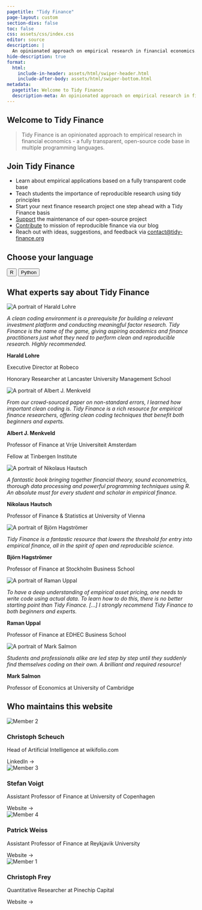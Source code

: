 ```yaml
---
pagetitle: "Tidy Finance"
page-layout: custom
section-divs: false
toc: false
css: assets/css/index.css
editor: source
description: | 
  An opinionated approach on empirical research in financial economics.
hide-description: true 
format: 
  html:
    include-in-header: assets/html/swiper-header.html
    include-after-body: assets/html/swiper-bottom.html
metadata:
  pagetitle: Welcome to Tidy Finance
  description-meta: An opinionated approach on empirical research in financial economics using the programming languages R and Python.
--- 
```


::: {.content-block}

# Welcome to Tidy Finance

> Tidy Finance is an opinionated approach to empirical research in financial economics - a fully transparent, open-source code base in multiple programming languages.

## Join Tidy Finance

- Learn about empirical applications based on a fully transparent code base
- Teach students the importance of reproducible research using tidy principles
- Start your next finance research project one step ahead with a Tidy Finance basis
- [Support](support.qmd) the maintenance of our open-source project
- [Contribute](contribute.qmd) to mission of reproducible finance via our blog
- Reach out with ideas, suggestions, and feedback via [contact\@tidy-finance.org](mailto:contact@tidy-finance.org)

## Choose your language

::: {.center}
<button class="btn-action-r" onclick="window.location.href='r/index.html';">
  R
</button>
<button class="btn-action-python" onclick="window.location.href='python/index.html';">
  Python
</button>
:::

## What experts say about Tidy Finance
 
```{=html}
<!-- Slider main container -->
<div class="swiper">
  <!-- Additional required wrapper -->
  <div class="swiper-wrapper" id="swiper-wrapper">
    <!-- Slides -->
    
    <div class="swiper-slide">
      <div class="quote-image">
        <img src="assets/img/quotes/harald_lohre.jpg" alt="A portrait of Harald Lohre">
      </div>
      <p><i>A clean coding environment is a prerequisite for building a relevant investment platform and conducting meaningful factor research. Tidy Finance is the name of the game, giving aspiring academics and finance practitioners just what they need to perform clean and reproducible  research. Highly recommended.</i></p>
      <div class="quote-author">
          <p><strong>Harald Lohre</strong></p>
          <p>Executive Director at Robeco</p>
          <p>Honorary Researcher at Lancaster University Management School</p>
      </div>
    </div>
    
    <div class="swiper-slide">
      <div class="quote-image">
        <img src="assets/img/quotes/albert_j_menkveld.jpeg" alt="A portrait of Albert J. Menkveld">
      </div>
      <p><i>From our crowd-sourced paper on non-standard errors, I learned how important clean coding is. Tidy Finance is a rich resource for empirical finance researchers, offering clean coding techniques that benefit both beginners and experts.</i></p>
      <div class="quote-author">
          <p><strong>Albert J. Menkveld</strong></p>
          <p>Professor of Finance at Vrije Universiteit Amsterdam</p>
          <p>Fellow at Tinbergen Institute</p>
      </div>
    </div>
    
    <div class="swiper-slide">
      <div class="quote-image">
        <img src="assets/img/quotes/nikolaus_hautsch.jpeg" alt="A portrait of Nikolaus Hautsch">
      </div>
      <p><i>A fantastic book bringing together financial theory, sound econometrics, thorough data processing and powerful programming techniques using R. An absolute must for every student and scholar in empirical finance.</i></p>
      <div class="quote-author">
          <p><strong>Nikolaus Hautsch</strong></p>
          <p>Professor of Finance & Statistics at University of Vienna</p>
      </div>
    </div>
    
    <div class="swiper-slide">
      <div class="quote-image">
        <img src="assets/img/quotes/bjoern_hagstroemer.jpeg" alt="A portrait of Björn Hagströmer">
      </div>
      <p><i>Tidy Finance is a fantastic resource that lowers the threshold for entry into empirical finance, all in the spirit of open and reproducible science.</i></p>
      <div class="quote-author">
          <p><strong>Björn Hagströmer</strong></p>
          <p>Professor of Finance at Stockholm Business School</p>
      </div>
    </div>
    
    <div class="swiper-slide">
      <div class="quote-image">
        <img src="assets/img/quotes/raman_uppal.jpeg" alt="A portrait of Raman Uppal">
      </div>
      <p><i>To have a deep understanding of empirical asset pricing, one needs to write code using actual data. To learn how to do this, there is no better starting point than Tidy Finance. [...] I strongly recommend Tidy Finance to both beginners and experts.</i></p>
      <div class="quote-author">
          <p><strong>Raman Uppal</strong></p>
          <p>Professor of Finance at EDHEC Business School</p>
      </div>
    </div>
    
    <div class="swiper-slide">
      <div class="quote-image">
        <img src="assets/img/quotes/mark_salmon.jpeg" alt="A portrait of Mark Salmon">
      </div>
      <p><i>Students and professionals alike are led step by step until they suddenly find themselves coding on their own. A brilliant and required resource!</i></p>
      <div class="quote-author">
          <p><strong>Mark Salmon</strong></p>
          <p>Professor of Economics at University of Cambridge</p>
      </div>
    </div>
    
  </div>

  <!-- Pagination buttons -->
  <div class="swiper-button-prev"></div>
  <div class="swiper-button-next"></div>
   
</div>
```

## Who maintains this website

```{=html}
<div class="team-grid">
  <div class="team-member" onclick="openInNewTab('https://www.linkedin.com/in/christophscheuch/');">
    <img src="assets/img/christoph_scheuch.jpeg" alt="Member 2">
    <h3>Christoph Scheuch</h3>
    <p>Head of Artificial Intelligence at wikifolio.com</p>
    <span class="team-member-cta">LinkedIn &#x2192;</span>
  </div>
  <div class="team-member" onclick="openInNewTab('https://www.voigtstefan.me/');">
    <img src="assets/img/stefan_voigt.jpeg" alt="Member 3">
    <h3>Stefan Voigt</h3>
    <p>Assistant Professor of Finance at University of Copenhagen</p>
    <span class="team-member-cta">Website &#x2192;</span>
  </div>
  <div class="team-member"  onclick="openInNewTab('https://sites.google.com/view/patrick-weiss');">
    <img src="assets/img/patrick_weiss.jpeg" alt="Member 4">
    <h3>Patrick Weiss</h3>
    <p>Assistant Professor of Finance at Reykjavik University </p>
    <span class="team-member-cta">Website &#x2192;</span>
  </div>
  <div class="team-member" onclick="openInNewTab('https://sites.google.com/site/christophfrey/');">
    <img src="assets/img/christoph_frey.jpeg" alt="Member 1">
    <h3>Christoph Frey</h3>
    <p>Quantitative Researcher at Pinechip Capital</p>
    <span class="team-member-cta">Website &#x2192;</span>
  </div>
</div>

<script>
function openInNewTab(url) {
  window.open(url, '_blank').focus();
}
</script>
```

:::


